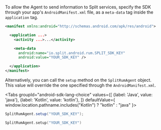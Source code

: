 
To allow the Agent to send information to Split services, specify the SDK through your app's `AndroidManifest.xml` file, as a `meta-data` tag inside the `application` tag.

```xml title="AndroidManifest initialization"
<manifest xmlns:android="http://schemas.android.com/apk/res/android">

  <application ...>
    <activity ...>...</activity>

    <meta-data
      android:name="io.split.android.rum.SPLIT_SDK_KEY"
      android:value="YOUR_SDK_KEY" />

  </application>
</manifest>
```

Alternatively, you can call the `setup` method on the `SplitRumAgent` object. This value will override the one specified through the `AndroidManifest.xml`.

<Tabs
  groupId="android-sdk-lang-choice"
  values={[
    {label: 'Java', value: 'java'},
    {label: 'Kotlin', value: 'kotlin'},
  ]} defaultValue={ window.location.pathname.includes("Kotlin") ? "kotlin" : "java" }>
  <TabItem value="java">

```java
SplitRumAgent.setup("YOUR_SDK_KEY");
```

  </TabItem>
  <TabItem value="kotlin">

```kotlin
SplitRumAgent.setup("YOUR_SDK_KEY")
```

  </TabItem>
</Tabs>